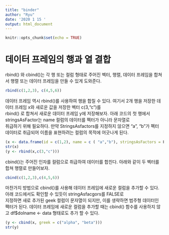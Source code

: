 ```yaml
---
title: "binder"
author: "Ryu"
date: '2020 1 15 '
output: html_document
---
```


```r
knitr::opts_chunk$set(echo = TRUE)
```

# 데이터 프레임의 행과 열 결합
rbind() 와 cbind()는 각 행 또는 컬럼 형태로 주어진 벡터, 행렬, 데이터 프레임을 합쳐서 행렬 또는 데이터 프레임을 만들 수 있게 도와준다.<br>

```r
rbind(c(1,2,3), c(4,5,6))
```

데이터 프레임 역시 rbind()를 사용하여 행을 합칠 수 있다. 여기서 2개 행을 저장한 데이터 프레임 x와 새로운 값을 저장한 벡터 c(3,"c")를 <br>
rbind() 로 합쳐서 새로운 데이터 프레임 y에 저장해보자. 아래 코드의 첫 행에서 stringsAsFactor는 name 컬럼의 데이터를 펙터가 아니라 문자열로 <br>
취급하기 위해 필요하다. 만약 StringsAsfactors를 지정하지 않으면 "a", "b"가 펙터 데이터로 취급되어 이름을 표현하려는 컬럼의 목적에 어긋나게 된다.

```r
(x <- data.frame(id = c(1,2), name = c ( "a","b"), stringsAsFactors = F))
str(x)
(y <- rbind(x,c(3,"c")))

```

cbind()는 주어진 인자를 컬럼으로 취급하여 데이터를 합친다. 아래와 같이 두 벡터를 합쳐 행렬로 만들어보자.
```r
cbind(c(1,2,3),c(4,5,6))
```

마찬가지 방법으로 cbind()를 사용해 데이터 프레임에 새로운 컬럼을 추가할 수 있다. 아래 코드에서도 확인할 수 있듯이 stringAsfacgors를 FALSE로 <br>
지정하면 새로 추가된 geek 컬럼이 문자열이 되지만, 이를 생략하면 범주형 데이터인 팩터가 된다.
데이터 프레임에 새로운 컬럼을 추가할 때는 cbind() 함수를 사용하지 않고 df$dolname <- data 형태로도 추가 할 수 있다. 
```r
(y <- cbind(x, greek = c("alpha", "beta")))
str(y)
```

